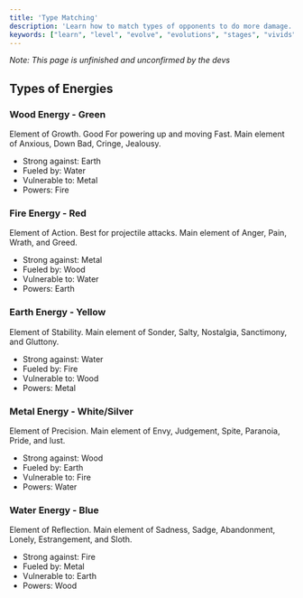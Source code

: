 ```yaml
---
title: 'Type Matching'
description: 'Learn how to match types of opponents to do more damage.'
keywords: ["learn", "level", "evolve", "evolutions", "stages", "vivids", ""]
---
```


*Note: This page is unfinished and unconfirmed by the devs*

## Types of Energies

### Wood Energy - Green

Element of Growth. Good For powering up and moving Fast. Main element of Anxious, Down Bad, Cringe, Jealousy.

- Strong against: Earth 
- Fueled by: Water 
- Vulnerable to: Metal
- Powers: Fire 


### Fire Energy - Red

Element of Action. Best for projectile attacks. Main element of Anger, Pain, Wrath, and Greed. 

- Strong against: Metal 
- Fueled by: Wood
- Vulnerable to: Water 
- Powers: Earth 



### Earth Energy - Yellow 


Element of Stability. Main element of Sonder, Salty, Nostalgia, Sanctimony, and Gluttony.

- Strong against: Water
- Fueled by: Fire 
- Vulnerable to: Wood
- Powers: Metal


### Metal Energy - White/Silver 


Element of Precision. Main element of Envy, Judgement, Spite, Paranoia, Pride, and lust.

- Strong against: Wood 
- Fueled by: Earth
- Vulnerable to: Fire
- Powers: Water


### Water Energy - Blue 


Element of Reflection. Main element of Sadness, Sadge, Abandonment, Lonely, Estrangement, and Sloth.

- Strong against: Fire 
- Fueled by: Metal 
- Vulnerable to: Earth
- Powers: Wood
